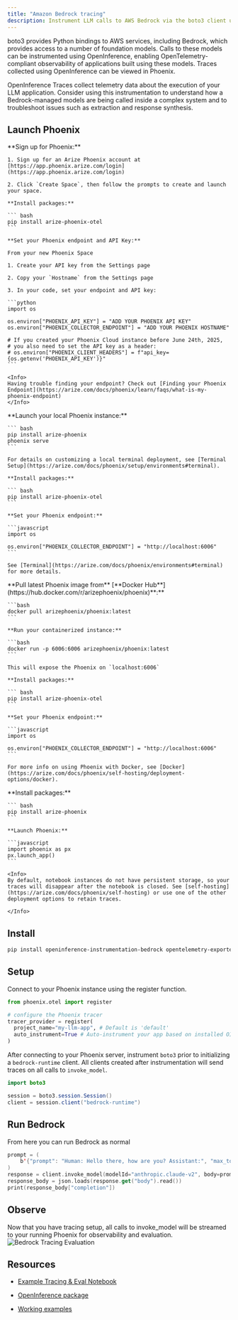 ```yaml
---
title: "Amazon Bedrock tracing"
description: Instrument LLM calls to AWS Bedrock via the boto3 client using the BedrockInstrumentor
---
```


boto3 provides Python bindings to AWS services, including Bedrock, which provides access to a number of foundation models. Calls to these models can be instrumented using OpenInference, enabling OpenTelemetry-compliant observability of applications built using these models. Traces collected using OpenInference can be viewed in Phoenix.

OpenInference Traces collect telemetry data about the execution of your LLM application. Consider using this instrumentation to understand how a Bedrock-managed models are being called inside a complex system and to troubleshoot issues such as extraction and response synthesis.

## Launch Phoenix
<Tabs>
  <Tab title="Phoenix Cloud">
    **Sign up for Phoenix:**

    1. Sign up for an Arize Phoenix account at [https://app.phoenix.arize.com/login](https://app.phoenix.arize.com/login)

    2. Click `Create Space`, then follow the prompts to create and launch your space.

    **Install packages:**

    ``` bash
    pip install arize-phoenix-otel
    ```

    **Set your Phoenix endpoint and API Key:**

    From your new Phoenix Space

    1. Create your API key from the Settings page

    2. Copy your `Hostname` from the Settings page

    3. In your code, set your endpoint and API key:

    ```python
    import os

    os.environ["PHOENIX_API_KEY"] = "ADD YOUR PHOENIX API KEY"
    os.environ["PHOENIX_COLLECTOR_ENDPOINT"] = "ADD YOUR PHOENIX HOSTNAME"

    # If you created your Phoenix Cloud instance before June 24th, 2025,
    # you also need to set the API key as a header:
    # os.environ["PHOENIX_CLIENT_HEADERS"] = f"api_key={os.getenv('PHOENIX_API_KEY')}"
    ```

    <Info>
    Having trouble finding your endpoint? Check out [Finding your Phoenix Endpoint](https://arize.com/docs/phoenix/learn/faqs/what-is-my-phoenix-endpoint)
    </Info>
  </Tab>
  <Tab title="Command Line">
    **Launch your local Phoenix instance:**

    ``` bash
    pip install arize-phoenix
    phoenix serve
    ```

    For details on customizing a local terminal deployment, see [Terminal Setup](https://arize.com/docs/phoenix/setup/environments#terminal).

    **Install packages:**

    ``` bash
    pip install arize-phoenix-otel
    ```

    **Set your Phoenix endpoint:**

    ```javascript
    import os

    os.environ["PHOENIX_COLLECTOR_ENDPOINT"] = "http://localhost:6006"
    ```

    See [Terminal](https://arize.com/docs/phoenix/environments#terminal) for more details.
  </Tab>
  <Tab title="Docker">
    **Pull latest Phoenix image from** [**Docker Hub**](https://hub.docker.com/r/arizephoenix/phoenix)**:**

    ```bash
    docker pull arizephoenix/phoenix:latest
    ```

    **Run your containerized instance:**

    ```bash
    docker run -p 6006:6006 arizephoenix/phoenix:latest
    ```

    This will expose the Phoenix on `localhost:6006`

    **Install packages:**

    ``` bash
    pip install arize-phoenix-otel
    ```

    **Set your Phoenix endpoint:**

    ```javascript
    import os

    os.environ["PHOENIX_COLLECTOR_ENDPOINT"] = "http://localhost:6006"
    ```

    For more info on using Phoenix with Docker, see [Docker](https://arize.com/docs/phoenix/self-hosting/deployment-options/docker).
  </Tab>
    <Tab title="Notebook">
    **Install packages:**

    ``` bash
    pip install arize-phoenix
    ```

    **Launch Phoenix:**

    ```javascript
    import phoenix as px
    px.launch_app()
    ```

    <Info>
    By default, notebook instances do not have persistent storage, so your traces will disappear after the notebook is closed. See [self-hosting](https://arize.com/docs/phoenix/self-hosting) or use one of the other deployment options to retain traces.

    </Info>
  </Tab>
</Tabs>



## Install

```bash
pip install openinference-instrumentation-bedrock opentelemetry-exporter-otlp
```

## Setup

Connect to your Phoenix instance using the register function.

```python
from phoenix.otel import register

# configure the Phoenix tracer
tracer_provider = register(
  project_name="my-llm-app", # Default is 'default'
  auto_instrument=True # Auto-instrument your app based on installed OI dependencies
)
```

After connecting to your Phoenix server, instrument `boto3` prior to initializing a `bedrock-runtime` client. All clients created after instrumentation will send traces on all calls to `invoke_model`.

```java
import boto3

session = boto3.session.Session()
client = session.client("bedrock-runtime")
```

## Run Bedrock

From here you can run Bedrock as normal

```swift
prompt = (
    b'{"prompt": "Human: Hello there, how are you? Assistant:", "max_tokens_to_sample": 1024}'
)
response = client.invoke_model(modelId="anthropic.claude-v2", body=prompt)
response_body = json.loads(response.get("body").read())
print(response_body["completion"])
```

## Observe

Now that you have tracing setup, all calls to invoke\_model will be streamed to your running Phoenix for observability and evaluation.
![Bedrock Tracing Evaluation](https://storage.googleapis.com/arize-phoenix-assets/assets/gifs/bedrock_tracing_eval_medium.gif)

## Resources

* [Example Tracing & Eval Notebook](https://colab.research.google.com/github/Arize-ai/phoenix/blob/c02f0e7d807129952afa5da430299aec32fafcc9/tutorials/evals/bedrock_tracing_and_evals_tutorial.ipynb#L24)

* [OpenInference package](https://github.com/Arize-ai/openinference/blob/main/python/instrumentation/openinference-instrumentation-bedrock)

* [Working examples](https://github.com/Arize-ai/openinference/blob/main/python/instrumentation/openinference-instrumentation-bedrock/examples)


